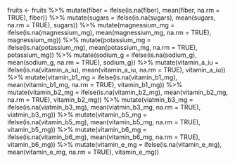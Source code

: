 fruits <- fruits %>%
  mutate(fiber = ifelse(is.na(fiber), mean(fiber, na.rm = TRUE), fiber)) %>%
  mutate(sugars = ifelse(is.na(sugars), mean(sugars, na.rm = TRUE), sugars)) %>%
  mutate(magnessium_mg = ifelse(is.na(magnessium_mg), mean(magnessium_mg, na.rm = TRUE), magnessium_mg)) %>%
  mutate(potassium_mg = ifelse(is.na(potassium_mg), mean(potassium_mg, na.rm = TRUE), potassium_mg)) %>%
  mutate(sodium_g = ifelse(is.na(sodium_g), mean(sodium_g, na.rm = TRUE), sodium_g)) %>%
  mutate(vitamin_a_iu = ifelse(is.na(vitamin_a_iu), mean(vitamin_a_iu, na.rm = TRUE), vitamin_a_iu)) %>%
  mutate(vitamin_b1_mg = ifelse(is.na(vitamin_b1_mg), mean(vitamin_b1_mg, na.rm = TRUE), vitamin_b1_mg)) %>%
  mutate(vitamin_b2_mg = ifelse(is.na(vitamin_b2_mg), mean(vitamin_b2_mg, na.rm = TRUE), vitamin_b2_mg)) %>%
  mutate(viatmin_b3_mg = ifelse(is.na(viatmin_b3_mg), mean(viatmin_b3_mg, na.rm = TRUE), viatmin_b3_mg)) %>%
  mutate(vitamin_b5_mg = ifelse(is.na(vitamin_b5_mg), mean(vitamin_b5_mg, na.rm = TRUE), vitamin_b5_mg)) %>%
  mutate(vitamin_b6_mg = ifelse(is.na(vitamin_b6_mg), mean(vitamin_b6_mg, na.rm = TRUE), vitamin_b6_mg)) %>%
  mutate(vitamin_e_mg = ifelse(is.na(vitamin_e_mg), mean(vitamin_e_mg, na.rm = TRUE), vitamin_e_mg))
